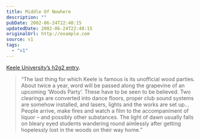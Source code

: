 ```yaml
---
title: Middle Of Nowhere
description: ""
pubDate: 2002-06-24T22:48:15
updatedDate: 2002-06-24T22:48:15
originalUrl: http://example.com
source: v1
tags:
  - "v1"
---
```


[Keele University&#8217;s h2g2 entry][1].

> &#8220;The last thing for which Keele is famous is its unofficial wood parties. About twice a year, word will be passed along the grapevine of an upcoming &#8216;Woods Party&#8217;. These have to be seen to be believed. Two clearings are converted into dance floors, proper club sound systems are somehow installed, and lasers, lights and the works are set up&#8230; People arrive, make fires and watch a film to the accompaniment of liquor &#8211; and possibly other substances. The light of dawn usually falls on bleary eyed students wandering round aimlessly after getting hopelessly lost in the woods on their way home.&#8221;

[1]: http://www.bbc.co.uk/dna/h2g2/alabaster/A346367 "Keele University on h2g2"
